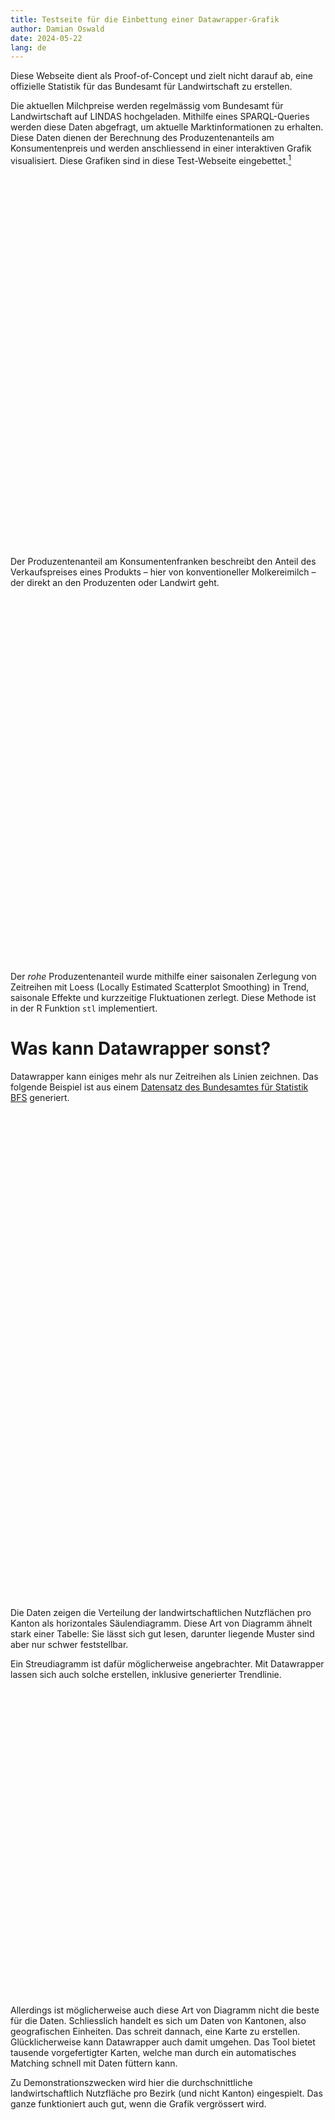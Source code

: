 ```yaml
---
title: Testseite für die Einbettung einer Datawrapper-Grafik
author: Damian Oswald
date: 2024-05-22
lang: de
---
```


:::{.callout-note}
Diese Webseite dient als Proof-of-Concept und zielt nicht darauf ab, eine offizielle Statistik für das Bundesamt für Landwirtschaft zu erstellen.
:::

Die aktuellen Milchpreise werden regelmässig vom Bundesamt für Landwirtschaft auf LINDAS hochgeladen. Mithilfe eines SPARQL-Queries werden diese Daten abgefragt, um aktuelle Marktinformationen zu erhalten. Diese Daten dienen der Berechnung des Produzentenanteils am Konsumentenpreis und werden anschliessend in einer interaktiven Grafik visualisiert. Diese Grafiken sind in diese Test-Webseite eingebettet.[^1]

[^1]: Die interaktiven Grafiken werden in die Testseite als *iframe* eingebettet, um die Ergebnisse anschaulich darzustellen. Dies ermöglicht eine dynamische Präsentation der aktuellen Daten, welche sich in allen möglichen Websites einbetten lässt.

```{=html}
<div style="min-height:581px"><script type="text/javascript" defer src="https://datawrapper.dwcdn.net/BxLYR/embed.js" charset="utf-8"></script><noscript><img src="https://datawrapper.dwcdn.net/BxLYR/full.png" alt="" /></noscript></div></script>
```

<hr style="visibility:hidden;" />

Der Produzentenanteil am Konsumentenfranken beschreibt den Anteil des Verkaufspreises eines Produkts -- hier von konventioneller Molkereimilch -- der direkt an den Produzenten oder Landwirt geht.

```{=html}
<div style="min-height:570px"><script type="text/javascript" defer src="https://datawrapper.dwcdn.net/hdlcx/embed.js" charset="utf-8"></script><noscript><img src="https://datawrapper.dwcdn.net/hdlcx/full.png" alt="" /></noscript></div>
```

<hr style="visibility:hidden;" />

Der *rohe* Produzentenanteil wurde mithilfe einer saisonalen Zerlegung von Zeitreihen mit Loess (Locally Estimated Scatterplot Smoothing) in Trend, saisonale Effekte und kurzzeitige Fluktuationen zerlegt. Diese Methode ist in der R Funktion `stl` implementiert.

# Was kann Datawrapper sonst?

Datawrapper kann einiges mehr als nur Zeitreihen als Linien zeichnen. Das folgende Beispiel ist aus einem [Datensatz des Bundesamtes für Statistik BFS](https://www.atlas.bfs.admin.ch/maps/13/de/17965_5882_5872_4801/27738.html) generiert.

```{=html}
<div style="min-height:764px"><script type="text/javascript" defer src="https://datawrapper.dwcdn.net/rG8gr/embed.js" charset="utf-8"></script><noscript><img src="https://datawrapper.dwcdn.net/rG8gr/full.png" alt="" /></noscript></div>
```

<hr style="visibility:hidden;" />

Die Daten zeigen die Verteilung der landwirtschaftlichen Nutzflächen pro Kanton als horizontales Säulendiagramm. Diese Art von Diagramm ähnelt stark einer Tabelle: Sie lässt sich gut lesen, darunter liegende Muster sind aber nur schwer feststellbar.

Ein Streudiagramm ist dafür möglicherweise angebrachter. Mit Datawrapper lassen sich auch solche erstellen, inklusive generierter Trendlinie.

```{=html}
<div style="min-height:477px"><script type="text/javascript" defer src="https://datawrapper.dwcdn.net/QksOK/embed.js" charset="utf-8"></script><noscript><img src="https://datawrapper.dwcdn.net/QksOK/full.png" alt="" /></noscript></div>
```

<hr style="visibility:hidden;" />

Allerdings ist möglicherweise auch diese Art von Diagramm nicht die beste für die Daten. Schliesslich handelt es sich um Daten von Kantonen, also geografischen Einheiten. Das schreit dannach, eine Karte zu erstellen. Glücklicherweise kann Datawrapper auch damit umgehen. Das Tool bietet tausende vorgefertigter Karten, welche man durch ein automatisches Matching schnell mit Daten füttern kann.

Zu Demonstrationszwecken wird hier die durchschnittliche landwirtschaftlich Nutzfläche pro Bezirk (und nicht Kanton) eingespielt. Das ganze funktioniert auch gut, wenn die Grafik vergrössert wird.

:::{.column-page}
```{=html}
<div style="min-height:836px"><script type="text/javascript" defer src="https://datawrapper.dwcdn.net/OHJZB/embed.js" charset="utf-8"></script><noscript><img src="https://datawrapper.dwcdn.net/OHJZB/full.png" alt="" /></noscript></div>
```
:::